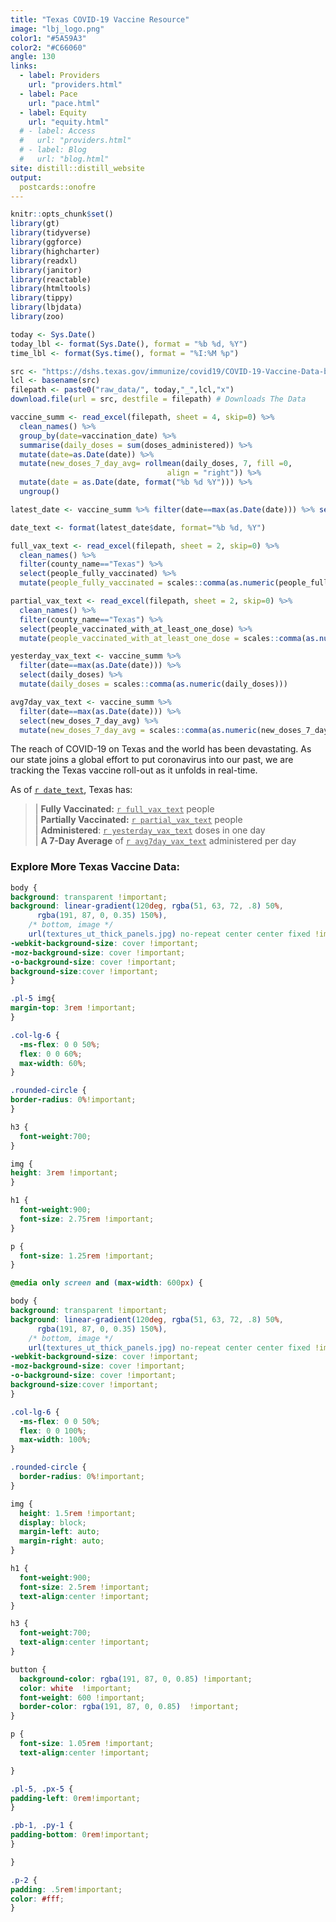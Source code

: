 ```yaml
---
title: "Texas COVID-19 Vaccine Resource"
image: "lbj_logo.png"
color1: "#5A59A3"
color2: "#C66060"
angle: 130
links:
  - label: Providers
    url: "providers.html"
  - label: Pace
    url: "pace.html"
  - label: Equity
    url: "equity.html"
  # - label: Access
  #   url: "providers.html"
  # - label: Blog
  #   url: "blog.html"
site: distill::distill_website
output:
  postcards::onofre
---
```


```r

knitr::opts_chunk$set()
library(gt)
library(tidyverse)
library(ggforce)
library(highcharter)
library(readxl)
library(janitor)
library(reactable)
library(htmltools)
library(tippy)
library(lbjdata)
library(zoo)

today <- Sys.Date()
today_lbl <- format(Sys.Date(), format = "%b %d, %Y")
time_lbl <- format(Sys.time(), format = "%I:%M %p")

src <- "https://dshs.texas.gov/immunize/covid19/COVID-19-Vaccine-Data-by-County.xls" # URL For Daily COVID Data
lcl <- basename(src)
filepath <- paste0("raw_data/", today,"_",lcl,"x")
download.file(url = src, destfile = filepath) # Downloads The Data

vaccine_summ <- read_excel(filepath, sheet = 4, skip=0) %>% 
  clean_names() %>% 
  group_by(date=vaccination_date) %>% 
  summarise(daily_doses = sum(doses_administered)) %>% 
  mutate(date=as.Date(date)) %>% 
  mutate(new_doses_7_day_avg= rollmean(daily_doses, 7, fill =0,
                                   align = "right")) %>%
  mutate(date = as.Date(date, format("%b %d %Y"))) %>% 
  ungroup()

latest_date <- vaccine_summ %>% filter(date==max(as.Date(date))) %>% select(date)

date_text <- format(latest_date$date, format="%b %d, %Y")

full_vax_text <- read_excel(filepath, sheet = 2, skip=0) %>% 
  clean_names() %>% 
  filter(county_name=="Texas") %>% 
  select(people_fully_vaccinated) %>% 
  mutate(people_fully_vaccinated = scales::comma(as.numeric(people_fully_vaccinated)))

partial_vax_text <- read_excel(filepath, sheet = 2, skip=0) %>%
  clean_names() %>% 
  filter(county_name=="Texas") %>%
  select(people_vaccinated_with_at_least_one_dose) %>% 
  mutate(people_vaccinated_with_at_least_one_dose = scales::comma(as.numeric(people_vaccinated_with_at_least_one_dose)))

yesterday_vax_text <- vaccine_summ %>% 
  filter(date==max(as.Date(date))) %>% 
  select(daily_doses) %>% 
  mutate(daily_doses = scales::comma(as.numeric(daily_doses)))

avg7day_vax_text <- vaccine_summ %>% 
  filter(date==max(as.Date(date))) %>% 
  select(new_doses_7_day_avg) %>% 
  mutate(new_doses_7_day_avg = scales::comma(as.numeric(new_doses_7_day_avg)))

```

The reach of COVID-19 on Texas and the world has been devastating. As our state joins a global effort to put coronavirus into our past, we are tracking the Texas vaccine roll-out as it unfolds in real-time.

As of <u>`r date_text`</u>, Texas has:

:::{line-height="1.4px"}

> <i class="fad fa-battery-full fa-fw fa-lg" style="color:#f8971f"></i> | **Fully Vaccinated:** <u>`r full_vax_text`</u> people </br>
> <i class="fad fa-battery-half fa-fw fa-lg" style="color:#f8971f"></i> | **Partially Vaccinated:** <u>`r partial_vax_text`</u> people </br>
> <i class="fad fa-calendar fa-fw fa-lg" style="color:#f8971f"></i> | **Administered**: <u>`r yesterday_vax_text`</u> doses in one day </br>
> <i class="fad fa-tachometer-alt-average fa-fw fa-lg" style="color:#f8971f"></i> | **A 7-Day Average** of <u>`r avg7day_vax_text`</u> administered per day </br>

:::

### Explore More Texas Vaccine Data:

```css

body {
background: transparent !important;
background: linear-gradient(120deg, rgba(51, 63, 72, .8) 50%, 
      rgba(191, 87, 0, 0.35) 150%),
    /* bottom, image */
    url(textures_ut_thick_panels.jpg) no-repeat center center fixed !important;
-webkit-background-size: cover !important;
-moz-background-size: cover !important;
-o-background-size: cover !important;
background-size:cover !important;
}

.pl-5 img{
margin-top: 3rem !important;
}

.col-lg-6 {
  -ms-flex: 0 0 50%;
  flex: 0 0 60%;
  max-width: 60%;
}

.rounded-circle {
border-radius: 0%!important;
}

h3 {
  font-weight:700;
}

img {
height: 3rem !important;
}

h1 {
  font-weight:900;
  font-size: 2.75rem !important;
}

p {
  font-size: 1.25rem !important;
}

@media only screen and (max-width: 600px) {

body {
background: transparent !important;
background: linear-gradient(120deg, rgba(51, 63, 72, .8) 50%, 
      rgba(191, 87, 0, 0.35) 150%),
    /* bottom, image */
    url(textures_ut_thick_panels.jpg) no-repeat center center fixed !important;
-webkit-background-size: cover !important;
-moz-background-size: cover !important;
-o-background-size: cover !important;
background-size:cover !important;
}

.col-lg-6 {
  -ms-flex: 0 0 50%;
  flex: 0 0 100%;
  max-width: 100%;
}

.rounded-circle {
  border-radius: 0%!important;
}

img {
  height: 1.5rem !important;
  display: block;
  margin-left: auto;
  margin-right: auto;
}

h1 {
  font-weight:900;
  font-size: 2.5rem !important;
  text-align:center !important;
}

h3 {
  font-weight:700;
  text-align:center !important;
}

button {
  background-color: rgba(191, 87, 0, 0.85) !important;
  color: white  !important;
  font-weight: 600 !important;
  border-color: rgba(191, 87, 0, 0.85)  !important;
}

p {
  font-size: 1.05rem !important;
  text-align:center !important;

}          

.pl-5, .px-5 {
padding-left: 0rem!important;
}

.pb-1, .py-1 {
padding-bottom: 0rem!important;
}

}

.p-2 {
padding: .5rem!important;
color: #fff;
}

```


